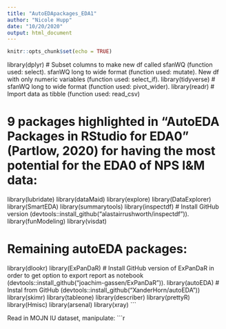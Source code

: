```yaml
---
title: "AutoEDApackages_EDA1"
author: "Nicole Hupp"
date: "10/20/2020"
output: html_document
---
```


```r
knitr::opts_chunk$set(echo = TRUE)
```

library(dplyr) # Subset columns to make new df called sfanWQ (function used: select). sfanWQ long to wide format (function used: mutate). New df with only numeric variables (function used: select_if).
library(tidyverse) # sfanWQ long to wide format (function used: pivot_wider).
library(readr) # Import data as tibble (function used: read_csv)

# 9 packages highlighted in "AutoEDA Packages in RStudio for EDA0" (Partlow, 2020) for having the most potential for the EDA0 of NPS I&M data:

library(lubridate)
library(dataMaid)
library(explore)
library(DataExplorer)
library(SmartEDA)
library(summarytools)
library(inspectdf) # Install GitHub version (devtools::install_github("alastairrushworth/inspectdf")).
library(funModeling)
library(visdat)

# Remaining autoEDA packages:

library(dlookr)
library(ExPanDaR) # Install GitHub version of ExPanDaR in order to get option to export report as notebook (devtools::install_github("joachim-gassen/ExPanDaR")).
library(autoEDA) # Instal from GitHub (devtools::install_github("XanderHorn/autoEDA"))
library(skimr)
library(tableone)
library(describer)
library(prettyR)
library(Hmisc)
library(arsenal)
library(xray)
```

Read in MOJN IU dataset, manipulate:
```r